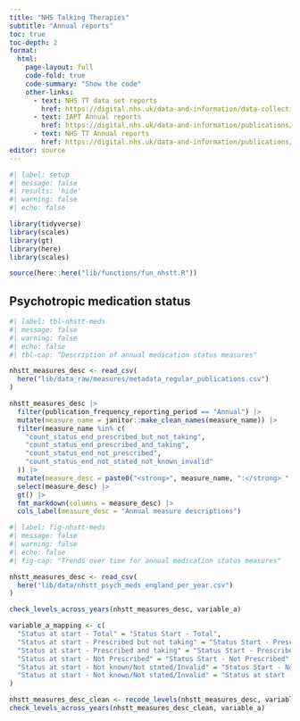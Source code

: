 ```yaml
---
title: "NHS Talking Therapies"
subtitle: "Annual reports"
toc: true
toc-depth: 2
format:
  html:
    page-layout: full
    code-fold: true
    code-summary: "Show the code"
    other-links:
      - text: NHS TT data set reports
        href: https://digital.nhs.uk/data-and-information/data-collections-and-data-sets/data-sets/improving-access-to-psychological-therapies-data-set/improving-access-to-psychological-therapies-data-set-reports
      - text: IAPT Annual reports
        href: https://digital.nhs.uk/data-and-information/publications/statistical/psychological-therapies-annual-reports-on-the-use-of-iapt-services
      - text: NHS TT Annual reports
        href: https://digital.nhs.uk/data-and-information/publications/statistical/nhs-talking-therapies-for-anxiety-and-depression-annual-reports
editor: source
---
```


```r
#| label: setup
#| message: false
#| results: 'hide'
#| warning: false
#| echo: false

library(tidyverse)
library(scales)
library(gt)
library(here)
library(scales)

source(here::here("lib/functions/fun_nhstt.R"))
```


## Psychotropic medication status

```r
#| label: tbl-nhstt-meds
#| message: false
#| warning: false
#| echo: false
#| tbl-cap: "Description of annual medication status measures"

nhstt_measures_desc <- read_csv(
  here("lib/data_raw/measures/metadata_regular_publications.csv")
)

nhstt_measures_desc |>
  filter(publication_frequency_reporting_period == "Annual") |>
  mutate(measure_name = janitor::make_clean_names(measure_name)) |> 
  filter(measure_name %in% c(
    "count_status_end_prescribed_but_not_taking",
    "count_status_end_prescribed_and_taking",
    "count_status_end_not_prescribed",
    "count_status_end_not_stated_not_known_invalid"
  )) |> 
  mutate(measure_desc = paste0("<strong>", measure_name, ":</strong> ", description_of_measure)) |>
  select(measure_desc) |>
  gt() |>
  fmt_markdown(columns = measure_desc) |>
  cols_label(measure_desc = "Annual measure descriptions")
```

```r
#| label: fig-nhstt-meds
#| message: false
#| warning: false
#| echo: false
#| fig-cap: "Trends over time for annual medication status measures"

nhstt_measures_desc <- read_csv(
  here("lib/data/nhstt_psych_meds_england_per_year.csv")
)

check_levels_across_years(nhstt_measures_desc, variable_a)

variable_a_mapping <- c(
  "Status at start - Total" = "Status Start - Total",
  "Status at start - Prescribed but not taking" = "Status Start - Prescribed but not taking",
  "Status at start - Prescribed and taking" = "Status Start - Prescribed and taking",
  "Status at start - Not Prescribed" = "Status Start - Not Prescribed",
  "Status at start - Not known/Not stated/Invalid" = "Status Start - Not stated/Not known/Invalid",
  "Status at start - Not known/Not stated/Invalid" = "Status at start - Not stated/Not known/Invalid"
)

nhstt_measures_desc_clean <- recode_levels(nhstt_measures_desc, variable_a, variable_a_mapping)
check_levels_across_years(nhstt_measures_desc_clean, variable_a)

```